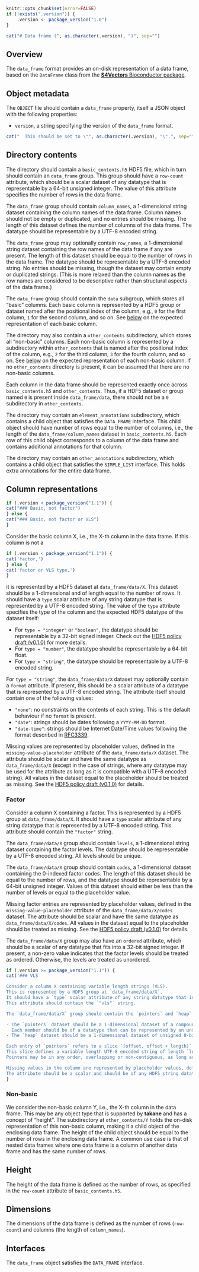 ```r
knitr::opts_chunk$set(error=FALSE)
if (!exists(".version")) {
    .version <- package_version("1.0")
}
```

```r
cat("# Data frame (", as.character(.version), ")", sep="")
```

## Overview

The `data_frame` format provides an on-disk representation of a data frame, based on the `DataFrame` class from the [**S4Vectors** Bioconductor package](https://bioconductor.org/packages/S4Vectors).

## Object metadata

The `OBJECT` file should contain a `data_frame` property, itself a JSON object with the following properties:

- `version`, a string specifying the version of the `data_frame` format.
```r
cat("  This should be set to \"", as.character(.version), "\".", sep="")
```

## Directory contents 

The directory should contain a `basic_contents.h5` HDF5 file, which in turn should contain an `data_frame` group.
This group should have a `row-count` attribute, which should be a scalar dataset of any datatype that is representable by a 64-bit unsigned integer.
The value of this attribute specifies the number of rows in the data frame.

The `data_frame` group should contain `column_names`, a 1-dimensional string dataset containing the column names of the data frame.
Column names should not be empty or duplicated, and no entries should be missing.
The length of this dataset defines the number of columns of the data frame.
The datatype should be representable by a UTF-8 encoded string.

The `data_frame` group may optionally contain `row_names`, a 1-dimensional string dataset containing the row names of the data frame if any are present.
The length of this dataset should be equal to the number of rows in the data frame.
The datatype should be representable by a UTF-8 encoded string.
No entries should be missing, though the dataset may contain empty or duplicated strings.
(This is more relaxed than the column names as the row names are considered to be descriptive rather than structural aspects of the data frame.)

The `data_frame` group should contain the `data` subgroup, which stores all "basic" columns.
Each basic column is represented by a HDF5 group or dataset named after the positional index of the column, e.g., `0` for the first column, `1` for the second column, and so on.
See [below](#column-representations) on the expected representation of each basic column.

The directory may also contain a `other_contents` subdirectory, which stores all "non-basic" columns.
Each non-basic column is represented by a subdirectory within `other_contents` that is named after the positional index of the column, e.g., `2` for the third column, `3` for the fourth column, and so on.
See [below](#non-basic) on the expected representation of each non-basic column.
If no `other_contents` directory is present, it can be assumed that there are no non-basic columns.

Each column in the data frame should be represented exactly once across `basic_contents.h5` and `other_contents`.
Thus, if a HDF5 dataset or group named `0` is present inside `data_frame/data`, there should not be a `0` subdirectory in `other_contents`.

The directory may contain an `element_annotations` subdirectory, which contains a child object that satisfies the `DATA_FRAME` interface.
This child object should have number of rows equal to the number of columns, i.e., the length of the `data_frame/column_names` dataset in `basic_contents.h5`.
Each row of this child object corresponds to a column of the data frame and contains additional annotations for that column.

The directory may contain an `other_annotations` subdirectory, which contains a child object that satisfies the `SIMPLE_LIST` interface.
This holds extra annotations for the entire data frame.

## Column representations

```r
if (.version < package_version("1.1")) {
cat("### Basic, not factor")
} else {
cat("### Basic, not factor or VLS")
}
```

Consider the basic column X, i.e., the X-th column in the data frame.
If this column is not a
```r
if (.version < package_version("1.1")) {
cat('factor,')
} else {
cat('factor or VLS type,')
}
```
it is represented by a HDF5 dataset at `data_frame/data/X`.
This dataset should be a 1-dimensional and of length equal to the number of rows.
It should have a `type` scalar attribute of any string datatype that is represented by a UTF-8 encoded string.
The value of the `type` attribute specifies the type of the column and the expected HDF5 datatype of the dataset itself:

- For `type = "integer"` or `"boolean"`, the datatype should be representable by a 32-bit signed integer.
  Check out the [HDF5 policy draft (v0.1.0)](https://github.com/ArtifactDB/Bioc-HDF5-policy/tree/v0.1.0) for more details.
- For `type = "number"`, the datatype should be representable by a 64-bit float.
- For `type = "string"`, the datatype should be representable by a UTF-8 encoded string.

For `type = "string"`, the `data_frame/data/X` dataset may optionally contain a `format` attribute.
If present, this should be a scalar attribute of a datatype that is represented by a UTF-8 encoded string.
The attribute itself should contain one of the following values:

- `"none"`: no constraints on the contents of each string.
  This is the default behaviour if no `format` is present.
- `"date"`: strings should be dates following a `YYYY-MM-DD` format.
- `"date-time"`: strings should be Internet Date/Time values following the format described in [RFC3339](https://www.rfc-editor.org/rfc/rfc3339).

Missing values are represented by placeholder values, defined in the `missing-value-placeholder` attribute of the `data_frame/data/X` dataset.
The attribute should be scalar and have the same datatype as `data_frame/data/X`
(except in the case of strings, where any datatype may be used for the attribute as long as it is compatible with a UTF-8 encoded string).
All values in the dataset equal to the placeholder should be treated as missing.
See the [HDF5 policy draft (v0.1.0)](https://github.com/ArtifactDB/Bioc-HDF5-policy/tree/v0.1.0) for details.

### Factor

Consider a column X containing a factor.
This is represented by a HDF5 group at `data_frame/data/X`.
It should have a `type` scalar attribute of any string datatype that is represented by a UTF-8 encoded string.
This attribute should contain the `"factor"` string.

The `data_frame/data/X` group should contain `levels`, a 1-dimensional string dataset containing the factor levels.
The datatype should be representable by a UTF-8 encoded string.
All levels should be unique.

The `data_frame/data/X` group should contain `codes`, a 1-dimensional dataset containing the 0-indexed factor codes. 
The length of this dataset should be equal to the number of rows, and the datatype should be representable by a 64-bit unsigned integer.
Values of this dataset should either be less than the number of levels or equal to the placeholder value.

Missing factor entries are represented by placeholder values, defined in the `missing-value-placeholder` attribute of the `data_frame/data/X/codes` dataset.
The attribute should be scalar and have the same datatype as `data_frame/data/X/codes`.
All values in the dataset equal to the placeholder should be treated as missing.
See the [HDF5 policy draft (v0.1.0)](https://github.com/ArtifactDB/Bioc-HDF5-policy/tree/v0.1.0) for details.

The `data_frame/data/X` group may also have an `ordered` attribute, which should be a scalar of any datatype that fits into a 32-bit signed integer.
If present, a non-zero value indicates that the factor levels should be treated as ordered.
Otherwise, the levels are treated as unordered.

```r
if (.version >= package_version("1.1")) {
cat('### VLS

Consider a column X containing variable length strings (VLS).
This is represented by a HDF5 group at `data_frame/data/X`.
It should have a `type` scalar attribute of any string datatype that is represented by a UTF-8 encoded string.
This attribute should contain the `"vls"` string.

The `data_frame/data/X` group should contain the `pointers` and `heap` datasets.

- The `pointers` dataset should be a 1-dimensional dataset of a compound datatype of 2 members, `"offset"` and `"length"`.
  Each member should be of a datatype that can be represented by an unsigned 64-bit integer.
- The `heap` dataset should be a 1-dimensional dataset of unsigned 8-bit integers.

Each entry of `pointers` refers to a slice `[offset, offset + length)` of the `heap` dataset.
This slice defines a variable length UTF-8 encoded string of length `length` - unless the slice contains a null terminator, in which case the string is defined as the interval to the first null. 
Pointers may be in any order, overlapping or non-contiguous, as long as `[offset, offset + length)` lies within the boundaries of the heap.

Missing values in the column are represented by placeholder values, defined in the `missing-value-placeholder` attribute of the `data_frame/data/X/pointers` dataset.
The attribute should be a scalar and should be of any HDF5 string datatype that can be represented by a UTF-8 encoded string.')
}
```

### Non-basic

We consider the non-basic column Y, i.e., the X-th column in the data frame.
This may be any object type that is supported by **takane** and has a concept of "height".
The subdirectory at `other_contents/Y` holds the on-disk representation of this non-basic column, making it a child object of the enclosing data frame.
The height of the child object should be equal to the number of rows in the enclosing data frame.
A common use case is that of nested data frames where one data frame is a column of another data frame and has the same number of rows.

## Height

The height of the data frame is defined as the number of rows, as specified in the `row-count` attribute of `basic_contents.h5`.

## Dimensions

The dimensions of the data frame is defined as the number of rows (`row-count`) and columns (the length of `column_names`).

## Interfaces

The `data_frame` object satisfies the `DATA_FRAME` interface.
